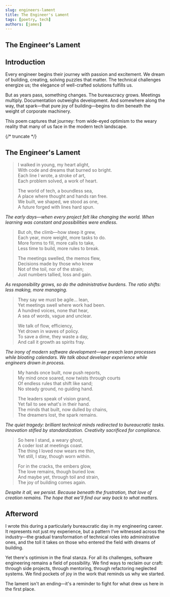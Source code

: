 ```yaml
---
slug: engineers-lament
title: The Engineer's Lament
tags: [poetry, tech]
authors: [james]
---
```

## The Engineer's Lament

## Introduction

Every engineer begins their journey with passion and excitement. We dream of building, creating, solving puzzles that matter. The technical challenges energize us; the elegance of well-crafted solutions fulfills us.

But as years pass, something changes. The bureaucracy grows. Meetings multiply. Documentation outweighs development. And somewhere along the way, that spark—that pure joy of building—begins to dim beneath the weight of corporate machinery.

This poem captures that journey: from wide-eyed optimism to the weary reality that many of us face in the modern tech landscape.

{/* truncate */}
## The Engineer's Lament

> I walked in young, my heart alight,  
> With code and dreams that burned so bright.  
> Each line I wrote, a stroke of art,  
> Each problem solved, a work of heart.
>
> The world of tech, a boundless sea,  
> A place where thought and hands ran free.  
> We built, we shaped, we stood as one,  
> A future forged with lines hard spun.

*The early days—when every project felt like changing the world. When learning was constant and possibilities were endless.*

> But oh, the climb—how steep it grew,  
> Each year, more weight, more tasks to do.  
> More forms to fill, more calls to take,  
> Less time to build, more rules to break.
>
> The meetings swelled, the memos flew,  
> Decisions made by those who knew  
> Not of the toil, nor of the strain;  
> Just numbers tallied, loss and gain.

*As responsibility grows, so do the administrative burdens. The ratio shifts: less making, more managing.*

> They say we must be agile... lean,  
> Yet meetings swell where work had been.  
> A hundred voices, none that hear,  
> A sea of words, vague and unclear.
>
> We talk of flow, efficiency,  
> Yet drown in waves of policy.  
> To save a dime, they waste a day,  
> And call it growth as spirits fray.

*The irony of modern software development—we preach lean processes while bloating calendars. We talk about developer experience while engineers drown in process.*

> My hands once built, now push reports,  
> My mind once soared, now twists through courts  
> Of endless rules that shift like sand;  
> No steady ground, no guiding hand.
>
> The leaders speak of vision grand,  
> Yet fail to see what's in their hand.  
> The minds that built, now dulled by chains,  
> The dreamers lost, the spark remains.

*The quiet tragedy: brilliant technical minds redirected to bureaucratic tasks. Innovation stifled by standardization. Creativity sacrificed for compliance.*

> So here I stand, a weary ghost,  
> A coder lost at meetings coast.  
> The thing I loved now wears me thin,  
> Yet still, I stay, though worn within.
>
> For in the cracks, the embers glow,  
> The love remains, though buried low.  
> And maybe yet, through toil and strain,  
> The joy of building comes again.

*Despite it all, we persist. Because beneath the frustration, that love of creation remains. The hope that we'll find our way back to what matters.*

## Afterword

I wrote this during a particularly bureaucratic day in my engineering career. It represents not just my experience, but a pattern I've witnessed across the industry—the gradual transformation of technical roles into administrative ones, and the toll it takes on those who entered the field with dreams of building.

Yet there's optimism in the final stanza. For all its challenges, software engineering remains a field of possibility. We find ways to reclaim our craft: through side projects, through mentoring, through refactoring neglected systems. We find pockets of joy in the work that reminds us why we started.

The lament isn't an ending—it's a reminder to fight for what drew us here in the first place.